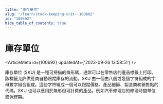 ```yaml
---
title: "庫存單位"
slug: "/learn/stock-keeping-unit--100692"
id: "100692"
hide_table_of_contents: true
---
```



# 庫存單位

<ArticleMeta id={100692} updatedAt={'2023-09-26 13:58:51'} />
<div className='border-solid border-b border-t-0 my-4 border-[var(--ifm-color-gray-300)]' />

庫存單位 (SKU) 是一種可掃描的條形碼，通常可以在零售店的產品標籤上打印。該標籤允許供應商自動跟蹤庫存的流動。SKU 由一個由八個或幾個字符組成的字母數字組合組成。這些字符組成一個可以跟蹤價格、產品細節、製造商和銷售點的代碼。SKU 也可以應用於無形但可計費的產品，例如汽車修理店的修理時間單位或保修期。
